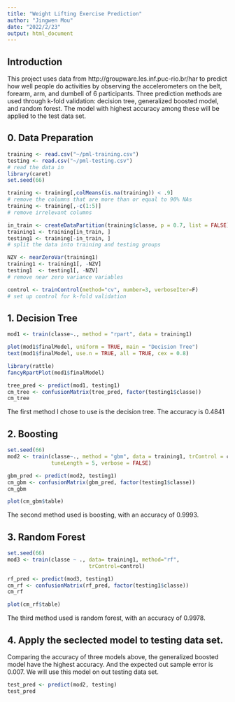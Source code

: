 ```yaml
---
title: "Weight Lifting Exercise Prediction"
author: "Jingwen Mou"
date: "2022/2/23"
output: html_document
---
```


## Introduction

This project uses data from http://groupware.les.inf.puc-rio.br/har to predict how well people do activities by observing the accelerometers on the belt, forearm, arm, and dumbell of 6 participants. Three prediction methods are used through k-fold validation: decision tree, generalized boosted model, and random forest. The model with highest accuracy among these will be applied to the test data set. 


## 0. Data Preparation

```r
training <- read.csv("~/pml-training.csv")
testing <- read.csv("~/pml-testing.csv")
# read the data in
library(caret)
set.seed(66)
```

```r
training <- training[,colMeans(is.na(training)) < .9]
# remove the columns that are more than or equal to 90% NAs
training <- training[,-c(1:5)]
# remove irrelevant columns

in_train <- createDataPartition(training$classe, p = 0.7, list = FALSE)
training1 <- training[in_train, ]
testing1 <- training[-in_train, ]
# split the data into training and testing groups

NZV <- nearZeroVar(training1)
training1 <- training1[, -NZV]
testing1  <- testing1[, -NZV]
# remove near zero variance variables

control <- trainControl(method="cv", number=3, verboseIter=F)
# set up control for k-fold validation
```


## 1. Decision Tree

```r
mod1 <- train(classe~., method = "rpart", data = training1)
```

```r
plot(mod1$finalModel, uniform = TRUE, main = "Decision Tree")
text(mod1$finalModel, use.n = TRUE, all = TRUE, cex = 0.8)
```

```r
library(rattle)
fancyRpartPlot(mod1$finalModel)
```

```r
tree_pred <- predict(mod1, testing1)
cm_tree <- confusionMatrix(tree_pred, factor(testing1$classe))
cm_tree
```

The first method I chose to use is the decision tree. The accuracy is 0.4841



## 2. Boosting

```r
set.seed(66)
mod2 <- train(classe~., method = "gbm", data = training1, trControl = control, 
              tuneLength = 5, verbose = FALSE)
```

```r
gbm_pred <- predict(mod2, testing1)
cm_gbm <- confusionMatrix(gbm_pred, factor(testing1$classe))
cm_gbm
```

```r
plot(cm_gbm$table)
```

The second method used is boosting, with an accuracy of 0.9993.



## 3. Random Forest

```r
set.seed(66)
mod3 <- train(classe ~ ., data= training1, method="rf",
                          trControl=control)
```

```r
rf_pred <- predict(mod3, testing1)
cm_rf <- confusionMatrix(rf_pred, factor(testing1$classe))
cm_rf
```

```r
plot(cm_rf$table)
```

The third method used is random forest, with an accuracy of 0.9978.



## 4. Apply the seclected model to testing data set.

Comparing the accuracy of three models above, the generalized boosted model have the highest accuracy. And the expected out sample error is 0.007. We will use this model on out testing data set.

```r
test_pred <- predict(mod2, testing)
test_pred
```

